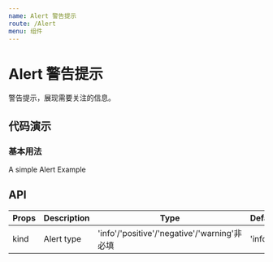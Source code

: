 ```yaml
---
name: Alert 警告提示
route: /Alert
menu: 组件
---
```



# Alert 警告提示

警告提示，展现需要关注的信息。

## 代码演示

### 基本用法

<Playground>
  <Alert kind="warning"> A simple Alert Example</Alert>
</Playground>

## API

| Props | Description |  Type | Defaults |
| ---- | --------     | -------------------------------------------- | ------ |
| kind | Alert type | 'info'/'positive'/'negative'/'warning'非必填 | 'info' |